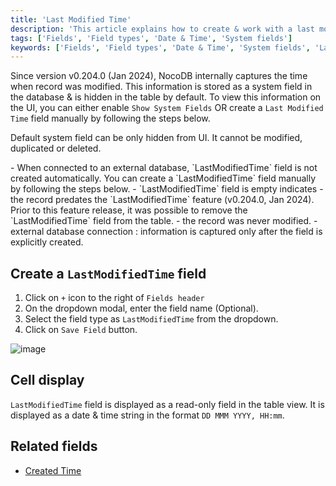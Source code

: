 ```yaml
---
title: 'Last Modified Time'
description: 'This article explains how to create & work with a last modified time field.'
tags: ['Fields', 'Field types', 'Date & Time', 'System fields']
keywords: ['Fields', 'Field types', 'Date & Time', 'System fields', 'Last Modified Time']
---
```


Since version v0.204.0 (Jan 2024), NocoDB internally captures the time when record was modified. This information is stored as a system field in the database & is hidden in the table by default. To view this information on the UI, you can either enable `Show System Fields` OR create a `Last Modified Time` field manually by following the steps below.

Default system field can be only hidden from UI. It cannot be modified, duplicated or deleted.

<Callout type="note">
- When connected to an external database, `LastModifiedTime` field is not created automatically. You can create a `LastModifiedTime` field manually by following the steps below.
- `LastModifiedTime` field is empty indicates
  - the record predates the `LastModifiedTime` feature (v0.204.0, Jan 2024). Prior to this feature release, it was possible to remove the `LastModifiedTime` field from the table.
  - the record was never modified.
  - external database connection : information is captured only after the field is explicitly created.
</Callout>

## Create a `LastModifiedTime` field
1. Click on `+` icon to the right of `Fields header`
2. On the dropdown modal, enter the field name (Optional).
3. Select the field type as `LastModifiedTime` from the dropdown.
4. Click on `Save Field` button.

![image](/img/v2/fields/types/last-modified-time.png)

## Cell display
`LastModifiedTime` field is displayed as a read-only field in the table view. It is displayed as a date & time string in the format `DD MMM YYYY, HH:mm`.

## Related fields
- [Created Time](050.created-time.md)

